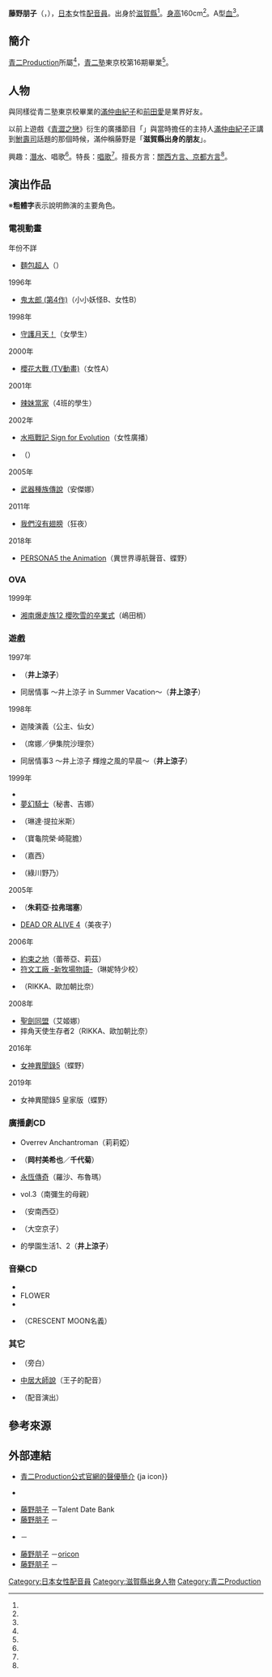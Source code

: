 {{multiple issues|
{{Notability Unreferenced|time=2016-09-26T08:40:00+00:00}}
{{Primarysources|time=2016-09-26T08:40:00+00:00}}
{{refimprove|time=2016-09-26T08:44:48+00:00}}
}}
{{noteTA|G1=Anime}}
{{配音員
|姓名= 藤野朋子
|圖片= 
|尺寸= 
|替代= 
|簡介= 
|本名= 
|外文名= 藤野 とも子
|外文= ja
|羅馬拼音= 
|英文名= 
|暱稱= 
|藝名= 
|國籍= {{JPN}}
|籍貫= 
|出生地= 
|出身地= {{JPN}}[[滋賀縣|滋賀縣]]
|死歿地= 
|出生名= 
|生年= 1976
|生月= 5
|生日= 20
|歿年= 
|歿月= 
|歿日= 
|血型= A型
|配演語言= 
|教育程度= 
|母校= 
|所屬= [[青二製作|青二Production]]
|宗教信仰= 
|配偶= 
|活躍年代= 1996年－
|出道作= 
|代表作= '''遊戲'''<br />井上涼子<br />（{{link-ja|同居情事|ROOMMATE|同居情事 ～井上涼子}}系列）<br />朱莉亞·拉弗瑞塞<br />（{{link-ja|惡魔城 黑暗的詛咒|悪魔城ドラキュラ 闇の呪印}}）<br />琳妮特少校<br />（[[符文工廠_-新牧場物語-|符文工廠 -新牧場物語-]]）<hr />'''廣播劇CD'''<br />岡村美希也／千代菊<br />（{{link-ja|少年舞妓千代菊|少年舞妓・千代菊がゆく!}}）
|網站= 
|其他= 
|module= {{japanese|embed=yes|藤野 とも子|ふじの ともこ|Fujino Tomoko}}
}}
'''藤野朋子'''（{{lang-ja|藤野 とも子}}，{{bd|1976年|5月20日<ref name="aoni-pro">{{Cite web|date=|url=http://www.aoni.co.jp/actress/ha/fujino-tomoko.html|title=青二Production公式官網的聲優簡介|work=|author=|publisher=[[青二製作|青二Production]]|accessdate=2016-03-05|language=ja|archive-date=2016-03-05|archive-url=https://web.archive.org/web/20160305010957/http://www.aoni.co.jp/actress/ha/fujino-tomoko.html|dead-url=no}}</ref>||}}），[[日本|日本]]女性[[配音員|配音員]]。出身於[[滋賀縣|滋賀縣]]<ref name="aoni-pro" />。[[身高|身高]]160cm<ref name="aoni-pro" />。A型[[血型|血]]<ref name="aoni-pro" />。

== 簡介 ==
[[青二製作|青二Production]]所屬<ref name="aoni-pro" />，[[青二塾|青二塾]]東京校第16期畢業<ref name="aoni-pro" />。

== 人物 ==
與同樣從青二塾東京校畢業的[[滿仲由紀子|滿仲由紀子]]和[[前田愛_(聲優)|前田愛]]是業界好友。

以前上遊戲《[[青澀之戀|青澀之戀]]》衍生的廣播節目「{{link-ja|歸來的青澀之夜|帰ってきたセンチメンタルナイト}}」與當時擔任的主持人[[滿仲由紀子|滿仲由紀子]]正講到[[鮒壽司|鮒壽司]]話題的那個時候，滿仲稱藤野是「'''滋賀縣出身的朋友'''」。

興趣：[[水肺潛水|潛水]]、唱歌<ref name="aoni-pro" />。特長：[[歌唱|唱歌]]<ref name="aoni-pro" />。擅長方言：[[近畿方言|關西方言、京都方言]]<ref name="aoni-pro" />。

== 演出作品 ==
※'''粗體字'''表示說明飾演的主要角色。
=== 電視動畫 ===
; 年份不詳
* [[麵包超人|麵包超人]]（{{lang|ja|ロン}}）

; 1996年
* [[鬼太郎|鬼太郎 (第4作)]]（小小妖怪B、女性B）

; 1998年
* [[守護月天|守護月天！]]（女學生）

; 2000年
* [[櫻花大戰_(電視動畫)|櫻花大戰 (TV動畫)]]（女性A）

; 2001年
* [[辣妹當家|辣妹當家]]（4班的學生）

; 2002年
* [[水瓶戰記|水瓶戰記 Sign for Evolution]]（女性廣播）
* {{link-ja|煌羅萬象|サイキックアカデミー煌羅万象}}（{{lang|ja|ヒイメ}}）

; 2005年
* [[武器種族傳說|武器種族傳說]]（安傑娜）

; 2011年
* [[我們沒有翅膀|我們沒有翅膀]]（狂夜）

; 2018年
* [[女神異聞錄5|PERSONA5 the Animation]]（異世界導航聲音、蝶野）<!--4月15日-->

=== OVA ===
; 1999年
* [[湘南爆走族|湘南爆走族12 櫻吹雪的卒業式]]（嶋田梢）

=== 遊戲 ===
; 1997年
* {{link-ja|同居情事|ROOMMATE|同居情事 ～井上涼子}}（'''井上涼子'''）
* 同居情事 ～井上涼子 in Summer Vacation～（'''井上涼子'''）
; 1998年
* 迦陵演義（公主、仙女）
* {{lang|ja|{{link-ja|みさきアグレッシヴ！|みさきアグレッシヴ!}}}}（席娜／伊集院沙理奈）
* 同居情事3 ～井上涼子 輝煌之風的早晨～（'''井上涼子'''）
; 1999年
* {{lang|ja|エレメンタルアーツ}}
* [[夢幻騎士|夢幻騎士]]（秘書、吉娜）
* {{link-ja|蓋特機器人大決戰！|ゲッターロボ大決戦!}}（琳達·提拉米斯）
* {{link-ja|奏（騷）樂都市大阪|ソウ楽都市OSAKA}}（寶龜院榮·崎龍膽）
* {{link-ja|柏青哥性感反應2|パチンコセクシーリアクション}}（嘉西）
* {{lang|ja|ぽけかの}}（綠川野乃）
; 2005年
* {{link-ja|惡魔城 黑暗的詛咒|悪魔城ドラキュラ 闇の呪印}}（'''朱莉亞·拉弗瑞塞'''）
* [[生死格鬥系列|DEAD OR ALIVE 4]]（美夜子）
; 2006年
* [[約束之地|約束之地]]（蕾蒂亞、莉茲）
* [[符文工廠_-新牧場物語-|符文工廠 -新牧場物語-]]（琳妮特少校）
* {{link-ja|摔角天使生存者|レッスルエンジェルス}}（RIKKA、歐加朝比奈）
; 2008年
* [[聖劍同盟|聖劍同盟]]（艾姬娜）
* 摔角天使生存者2（RIKKA、歐加朝比奈）
; 2016年
* [[女神異聞錄5|女神異聞錄5]]（蝶野）<!--9月15日-->
; 2019年
* 女神異聞錄5 皇家版（蝶野）<!--10月31日-->

=== 廣播劇CD ===
* Overrev Anchantroman（莉莉婭）
* {{link-ja|少年舞妓千代菊！|少年舞妓・千代菊がゆく!}}（'''岡村美希也'''／'''千代菊'''）
* [[永恆傳奇|永恆傳奇]]（羅沙、布魯瑪）
* {{link-ja|真愛故事|トゥルー・ラブストーリー}} vol.3（南彌生的母親）
* {{lang|ja|緑のアルダ}}（安南西亞）
* {{lang|ja|ラブモンスター}}（大空京子）
* {{link-ja|同居情事|ROOMMATE|同居情事 ～井上涼子}}的學園生活1、2（'''井上涼子'''）

=== 音樂CD ===
* {{lang|ja|もしもあなたにここであえたら}}
* FLOWER
* {{lang|ja|あいたかった}}
* {{lang|ja|LOVE MONEY/おせっかい}}（CRESCENT MOON名義）　

=== 其它 ===
* {{lang|ja|{{link-ja|直撃!! ウワサの5人|直撃!!ウワサの5人}}}}（旁白）
* [[中居大師說|中居大師說]]（{{lang|ja|マサヒロップ}}王子的配音）
* {{link-ja|100分de名著|100分de名著}}（配音演出）

== 參考來源 ==
{{reflist}}

== 外部連結 ==
* [https://www.aoni.co.jp/search/fujino-tomoko.html 青二Production公式官網的聲優簡介] {ja icon}}
* {{Twitter|TOM_FJN}} {{ja icon}}
* [https://www.talent-databank.co.jp/search/profile/2000046406 藤野朋子] {{ja icon}}－Talent Date Bank
* [https://www.vip-times.co.jp/?talent_id=W09-1953 藤野朋子] {{ja icon}}－{{link-ja|日本藝人名鑑|日本タレント名鑑}}
* {{lang|ja|[https://thetv.jp/person/1000023783/ 藤野とも子のプロフィール·画像·写真]}} {{ja icon}}－{{link-ja|THE TELEVISION|ザテレビジョン|WEB THE TELEVISION}}
* [https://www.oricon.co.jp/prof/242554/ 藤野朋子] {{ja icon}}－[[oricon|oricon]]
* [https://www.allcinema.net/person/844296 藤野朋子] {{ja icon}}－{{link-ja|allcinema|allcinema}}

{{青二Production}}
{{DEFAULTSORT:Fujino Tomoko}}
[[Category:日本女性配音員|Category:日本女性配音員]]
[[Category:滋賀縣出身人物|Category:滋賀縣出身人物]]
[[Category:青二Production|Category:青二Production]]